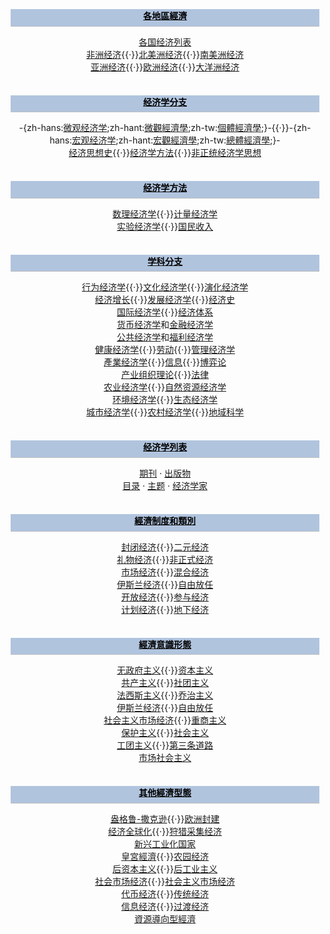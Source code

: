 
<div class="NavFrame collapsed" style="border-style: none; padding: 5px 5px 3px 5px; text-align: center; border-left: 0px; border-right: 0px; border-top: 0px; border-bottom: 0px;" cellpadding=0 cellspacing=0><div class="NavHead" style="border-style: none; padding: 0px; background:#B0C4DE; text-align: center; font-size: 100%; height:1.9em;">  '''[[各国经济列表|<span style="color: #000000;">各地區經濟</span>]]''' </div><div class="NavContent" style="border-style: none; padding: 0px; background-color:transparent; font-size: 100%; text-align: center; display:yes; border-top: 1px solid #BEBEBE;">
[[各国经济列表|各国经济列表]]<br>
[[非洲经济|非洲经济]]{{·}}[[北美洲经济|北美洲经济]]{{·}}[[南美洲经济|南美洲经济]]<br>
[[亚洲经济|亚洲经济]]{{·}}[[欧洲经济|欧洲经济]]{{·}}[[大洋洲经济|大洋洲经济]]<br>
</div></div>
<div class="NavFrame" style="border-style: none; padding: 5px 5px 3px 5px; text-align: center; border-left: 0px; border-right: 0px; border-top: 0px; border-bottom: 0px;" cellpadding=0 cellspacing=0><div class="NavHead" style="border-style: none; padding: 0px; background:#B0C4DE; text-align: center; font-size: 100%; height:1.9em;">  '''[[JEL分类系统|<span style="color: #000000;">经济学分支</span>]]''' </div><div class="NavContent" style="border-style: none; padding: 0px; background-color:transparent; font-size: 100%; text-align: center; display:yes; border-top: 1px solid #BEBEBE;">
-{zh-hans:[[微观经济学|微观经济学]];zh-hant:[[微觀經濟學|微觀經濟學]];zh-tw:[[個體經濟學|個體經濟學]];}-{{·}}-{zh-hans:[[宏观经济学|宏观经济学]];zh-hant:[[宏觀經濟學|宏觀經濟學]];zh-tw:[[總體經濟學|總體經濟學]];}-<br/>
[[经济思想史|经济思想史]]{{·}}[[经济学方法|经济学方法]]{{·}}[[非正统经济学思想|非正统经济学思想]]<br/>
</div></div>
<div class="NavFrame" style="border-style: none; padding: 5px 5px 3px 5px; text-align: center; border-left: 0px; border-right: 0px; border-top: 0px; border-bottom: 0px;" cellpadding=0 cellspacing=0><div class="NavHead" style="border-style: none; padding: 0px; background:#B0C4DE; text-align: center; font-size: 100%; height:1.9em;">  '''[[JEL分类系统|<span style="color: #000000;">经济学方法</span>]]''' </div><div class="NavContent" style="border-style: none; padding: 0px; background-color:transparent; font-size: 100%; text-align: center; display:yes; border-top: 1px solid #BEBEBE;">
[[数理经济学|数理经济学]]{{·}}[[计量经济学|计量经济学]]<br/>
[[实验经济学|实验经济学]]{{·}}[[国民收入|国民收入]]<br/>
</div></div>
<div class="NavFrame" style="border-style: none; padding: 5px 5px 3px 5px; text-align: center; border-left: 0px; border-right: 0px; border-top: 0px; border-bottom: 0px;" cellpadding=0 cellspacing=0><div class="NavHead" style="border-style: none; padding: 0px; background:#B0C4DE; text-align: center; font-size: 100%; height:1.9em;">  '''[[JEL分类系统|<span style="color: #000000;">学科分支</span>]]''' </div><div class="NavContent" style="border-style: none; padding: 0px; background-color:transparent; font-size: 100%; text-align: center; display:yes; border-top: 1px solid #BEBEBE;">
[[行为经济学|行为经济学]]{{·}}[[文化经济学|文化经济学]]{{·}}[[演化经济学|演化经济学]]<br>
[[经济增长|经济增长]]{{·}}[[发展经济学|发展经济学]]{{·}}[[经济史|经济史]]<br>
[[国际经济学|国际经济学]]{{·}}[[经济体系|经济体系]]<br>
[[货币经济学|货币经济学]]和[[金融经济学|金融经济学]]<br>
[[公共经济学|公共经济学]]和[[福利经济学|福利经济学]]<br>
[[健康经济学|健康经济学]]{{·}}[[劳动|劳动]]{{·}}[[管理经济学|管理经济学]]<br> 
[[產業经济学|產業经济学]]{{·}}[[信息经济学|信息]]{{·}}[[博弈论|博弈论]]<br/>
[[产业组织理论|产业组织理论]]{{·}}[[法律经济学|法律]]<br> 
[[农业经济学|农业经济学]]{{·}}[[自然资源经济学|自然资源经济学]]<br>[[环境经济学|环境经济学]]{{·}}[[生态经济学|生态经济学]]<br>
[[城市经济学|城市经济学]]{{·}}[[农村经济学|农村经济学]]{{·}}[[地域科学|地域科学]]
</div></div>
<div class="NavFrame collapsed" style="border-style: none; padding: 5px 5px 3px 5px; text-align: center; border-left: 0px; border-right: 0px; border-top: 0px; border-bottom: 0px;" cellpadding=0 cellspacing=0><div class="NavHead" style="border-style: none; padding: 0px; background:#B0C4DE; text-align: center; font-size: 100%; height:1.9em;">  '''[[:Category:经济学列表|<span style="color: #000000;">经济学列表</span>]]''' </div><div class="NavContent" style="border-style: none; padding: 0px; background-color:transparent; font-size: 100%; text-align: center; display:yes; border-top: 1px solid #BEBEBE;">
[[经济学期刊列表|期刊]] · [[经济学重要出版物列表|出版物]]<br/>
[[:Category:经济学|目录]] · [[Portal:经济学|主题]] · [[经济学家列表|经济学家]]<br> 
</div></div>
<div class="NavFrame collapsed" style="border-style: none; padding: 5px 5px 3px 5px; text-align: center; border-left: 0px; border-right: 0px; border-top: 0px; border-bottom: 0px;" cellpadding=0 cellspacing=0><div class="NavHead" style="border-style: none; padding: 0px; background:#B0C4DE; text-align: center; font-size: 100%; height:1.9em;">  '''[[經濟制度和類別|<span style="color: #000000;">經濟制度和類別</span>]]''' </div><div class="NavContent" style="border-style: none; padding: 0px; background-color:transparent; font-size: 100%; text-align: center; display:yes; border-top: 1px solid #BEBEBE;">
[[封闭经济|封闭经济]]{{·}}[[二元经济|二元经济]]<br>
[[礼物经济|礼物经济]]{{·}}[[非正式经济|非正式经济]]<br>
[[市场经济|市场经济]]{{·}}[[混合经济|混合经济]]<br>
[[伊斯兰经济|伊斯兰经济]]{{·}}[[自由放任|自由放任]]<br>
[[开放经济|开放经济]]{{·}}[[参与经济|参与经济]]<br>
[[计划经济|计划经济]]{{·}}[[地下经济|地下经济]]<br>
</div></div>
<div class="NavFrame collapsed" style="border-style: none; padding: 5px 5px 3px 5px; text-align: center; border-left: 0px; border-right: 0px; border-top: 0px; border-bottom: 0px;" cellpadding=0 cellspacing=0><div class="NavHead" style="border-style: none; padding: 0px; background:#B0C4DE; text-align: center; font-size: 100%; height:1.9em;">  '''[[經濟意識形態|<span style="color: #000000;">經濟意識形態</span>]]''' </div><div class="NavContent" style="border-style: none; padding: 0px; background-color:transparent; font-size: 100%; text-align: center; display:yes; border-top: 1px solid #BEBEBE;">
[[无政府主义|无政府主义]]{{·}}[[资本主义|资本主义]]<br>
[[共产主义|共产主义]]{{·}}[[社团主义|社团主义]]<br>
[[法西斯主义|法西斯主义]]{{·}}[[乔治主义|乔治主义]]<br>
[[伊斯兰经济|伊斯兰经济]]{{·}}[[自由放任|自由放任]]<br>
[[社会主义市场经济|社会主义市场经济]]{{·}}[[重商主义|重商主义]]<br>
[[保护主义|保护主义]]{{·}}[[社会主义|社会主义]]<br>
[[工团主义|工团主义]]{{·}}[[第三条道路|第三条道路]]<br>
[[市场社会主义|市场社会主义]]<br>
</div></div>
<div class="NavFrame collapsed" style="border-style: none; padding: 5px 5px 3px 5px; text-align: center; border-left: 0px; border-right: 0px; border-top: 0px; border-bottom: 0px;" cellpadding=0 cellspacing=0><div class="NavHead" style="border-style: none; padding: 0px; background:#B0C4DE; text-align: center; font-size: 100%; height:1.9em;">  '''[[經濟|<span style="color: #000000;">其他經濟型態</span>]]''' </div><div class="NavContent" style="border-style: none; padding: 0px; background-color:transparent; font-size: 100%; text-align: center; display:yes; border-top: 1px solid #BEBEBE;">
[[盎格鲁-撒克逊经济|盎格鲁-撒克逊]]{{·}}[[欧洲封建|欧洲封建]]<br/>
[[经济全球化|经济全球化]]{{·}}[[狩猎采集经济|狩猎采集经济]]<br/>
[[新兴工业化国家|新兴工业化国家]]<br/>
[[皇宮經濟|皇宮經濟]]{{·}}[[农园经济|农园经济]]<br/>
[[后资本主义|后资本主义]]{{·}}[[后工业主义|后工业主义]]<br/>
[[社会市场经济|社会市场经济]]{{·}}[[社会主义市场经济|社会主义市场经济]]<br/>
[[代币经济|代币经济]]{{·}}[[传统经济|传统经济]]<br/>
[[信息经济|信息经济]]{{·}}[[过渡经济|过渡经济]]<br/>
[[資源導向型經濟|資源導向型經濟]]<br/>
</div></div>